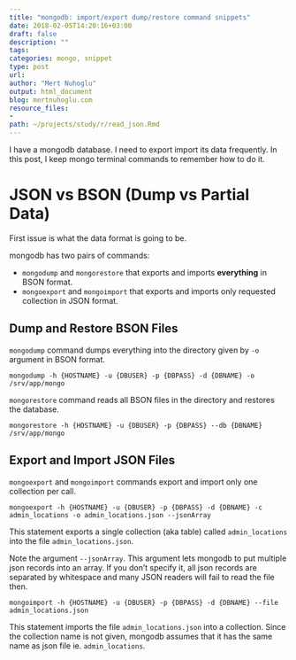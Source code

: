 ```yaml
---
title: "mongodb: import/export dump/restore command snippets"
date: 2018-02-05T14:20:16+03:00 
draft: false
description: ""
tags:
categories: mongo, snippet
type: post
url:
author: "Mert Nuhoglu"
output: html_document
blog: mertnuhoglu.com
resource_files:
-
path: ~/projects/study/r/read_json.Rmd
---
```


<style>
  .main-container {
    max-width: 1600px !important;
  }
</style>

I have a mongodb database. I need to export import its data frequently. In this post, I keep mongo terminal commands to remember how to do it.

# JSON vs BSON (Dump vs Partial Data)

First issue is what the data format is going to be. 

mongodb has two pairs of commands:

- `mongodump` and `mongorestore` that exports and imports **everything** in BSON format. 
- `mongoexport` and `mongoimport` that exports and imports only requested collection in JSON format.

## Dump and Restore BSON Files

`mongodump` command dumps everything into the directory given by `-o` argument in BSON format.

``` 
mongodump -h {HOSTNAME} -u {DBUSER} -p {DBPASS} -d {DBNAME} -o /srv/app/mongo
``` 

`mongorestore` command reads all BSON files in the directory and restores the database.

``` 
mongorestore -h {HOSTNAME} -u {DBUSER} -p {DBPASS} --db {DBNAME} /srv/app/mongo
``` 

## Export and Import JSON Files

`mongoexport` and `mongoimport` commands export and import only one collection per call.

``` 
mongoexport -h {HOSTNAME} -u {DBUSER} -p {DBPASS} -d {DBNAME} -c admin_locations -o admin_locations.json --jsonArray 
``` 

This statement exports a single collection (aka table) called `admin_locations` into the file `admin_locations.json`. 

Note the argument `--jsonArray`. This argument lets mongodb to put multiple json records into an array. If you don't specify it, all json records are separated by whitespace and many JSON readers will fail to read the file then.

``` 
mongoimport -h {HOSTNAME} -u {DBUSER} -p {DBPASS} -d {DBNAME} --file admin_locations.json
``` 

This statement imports the file `admin_locations.json` into a collection. Since the collection name is not given, mongodb assumes that it has the same name as json file ie. `admin_locations`.
